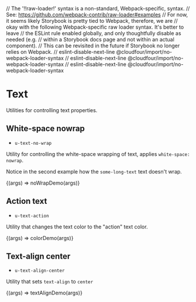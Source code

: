 // The '!!raw-loader!' syntax is a non-standard, Webpack-specific, syntax.
// See: https://github.com/webpack-contrib/raw-loader#examples
// For now, it seems likely Storybook is pretty tied to Webpack, therefore, we are
// okay with the following Webpack-specific raw loader syntax. It's better to leave
// the ESLint rule enabled globally, and only thoughtfully disable as needed (e.g.
// within a Storybook docs page and not within an actual component).
// This can be revisited in the future if Storybook no longer relies on Webpack.
// eslint-disable-next-line @cloudfour/import/no-webpack-loader-syntax
// eslint-disable-next-line @cloudfour/import/no-webpack-loader-syntax
// eslint-disable-next-line @cloudfour/import/no-webpack-loader-syntax

<Meta title="Utilities/Text" />

# Text

Utilities for controlling text properties.

## White-space nowrap

- `u-text-no-wrap`

Utility for controlling the white-space wrapping of text, applies `white-space: nowrap`.

Notice in the second example how the `some-long-text` text doesn't wrap.

<Canvas>
  <Story
    name="White-space nowrap"
    parameters={{ docs: { source: { code: noWrapDemoSource } } }}
  >
    {(args) => noWrapDemo(args)}
  </Story>
</Canvas>

## Action text

- `u-text-action`

Utility that changes the text color to the "action" text color.

<Canvas>
  <Story
    name="Action text"
    parameters={{ docs: { source: { code: colorDemoSource } } }}
  >
    {(args) => colorDemo(args)}
  </Story>
</Canvas>

## Text-align center

- `u-text-align-center`

Utility that sets `text-align` to `center`

<Canvas>
  <Story
    name="Text-align center"
    parameters={{ docs: { source: { code: textAlignDemoSource } } }}
  >
    {(args) => textAlignDemo(args)}
  </Story>
</Canvas>
